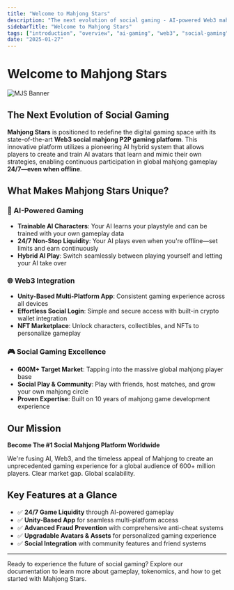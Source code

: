```yaml
---
title: "Welcome to Mahjong Stars"
description: "The next evolution of social gaming - AI-powered Web3 mahjong platform with 24/7 gameplay"
sidebarTitle: "Welcome to Mahjong Stars"
tags: ["introduction", "overview", "ai-gaming", "web3", "social-gaming"]
date: "2025-01-27"
---
```



# Welcome to Mahjong Stars

![MJS Banner](/static/images/banner.png)

## The Next Evolution of Social Gaming

**Mahjong Stars** is positioned to redefine the digital gaming space with its state-of-the-art **Web3 social mahjong P2P gaming platform**. This innovative platform utilizes a pioneering AI hybrid system that allows players to create and train AI avatars that learn and mimic their own strategies, enabling continuous participation in global mahjong gameplay **24/7—even when offline**.

## What Makes Mahjong Stars Unique?

### 🤖 AI-Powered Gaming
- **Trainable AI Characters**: Your AI learns your playstyle and can be trained with your own gameplay data
- **24/7 Non-Stop Liquidity**: Your AI plays even when you're offline—set limits and earn continuously
- **Hybrid AI Play**: Switch seamlessly between playing yourself and letting your AI take over


### 🌐 Web3 Integration
- **Unity-Based Multi-Platform App**: Consistent gaming experience across all devices
- **Effortless Social Login**: Simple and secure access with built-in crypto wallet integration
- **NFT Marketplace**: Unlock characters, collectibles, and NFTs to personalize gameplay

### 🎮 Social Gaming Excellence
- **600M+ Target Market**: Tapping into the massive global mahjong player base
- **Social Play & Community**: Play with friends, host matches, and grow your own mahjong circle
- **Proven Expertise**: Built on 10 years of mahjong game development experience

## Our Mission

**Become The #1 Social Mahjong Platform Worldwide**

We're fusing AI, Web3, and the timeless appeal of Mahjong to create an unprecedented gaming experience for a global audience of 600+ million players. Clear market gap. Global scalability.

## Key Features at a Glance

- ✅ **24/7 Game Liquidity** through AI-powered gameplay
- ✅ **Unity-Based App** for seamless multi-platform access
- ✅ **Advanced Fraud Prevention** with comprehensive anti-cheat systems
- ✅ **Upgradable Avatars & Assets** for personalized gaming experience
- ✅ **Social Integration** with community features and friend systems

---

Ready to experience the future of social gaming? Explore our documentation to learn more about gameplay, tokenomics, and how to get started with Mahjong Stars. 
